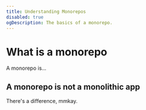 ```yaml
---
title: Understanding Monorepos
disabled: true
ogDescription: The basics of a monorepo.
---
```


# What is a monorepo

A monorepo is...

## A monorepo is not a monolithic app

There's a difference, mmkay.
